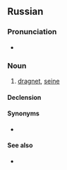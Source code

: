 ==Russian==

===Pronunciation===
* {{ru-IPA|бре́дник}}

===Noun===
{{ru-noun+|бре́дник}}

# {{label|ru|fishing}} [[dragnet]], [[seine]]

====Declension====
{{ru-noun-table|бре́дник}}

====Synonyms====
* {{l|ru|бре́день}}

====See also====
* {{l|ru|не́вод}}